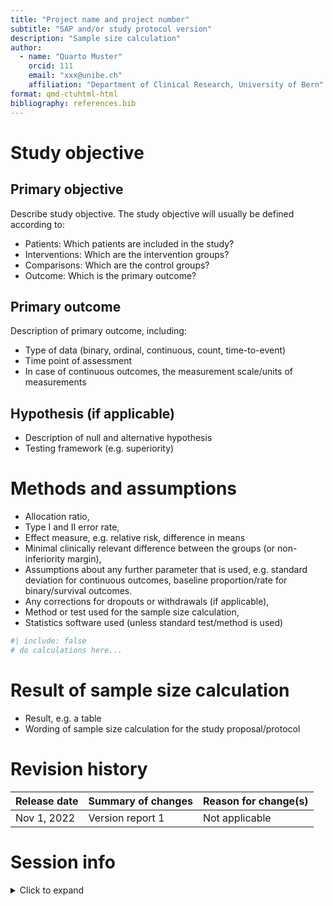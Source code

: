 ```yaml
---
title: "Project name and project number"
subtitle: "SAP and/or study protocol version"
description: "Sample size calculation"
author:
  - name: "Quarto Muster"
    orcid: 111
    email: "xxx@unibe.ch"
    affiliation: "Department of Clinical Research, University of Bern"
format: qmd-ctuhtml-html
bibliography: references.bib
---
```


# Study objective

## Primary objective

Describe study objective. The study objective will usually be defined
according to:

-   Patients: Which patients are included in the study?
-   Interventions: Which are the intervention groups?
-   Comparisons: Which are the control groups?
-   Outcome: Which is the primary outcome?

## Primary outcome

Description of primary outcome, including: 

- Type of data (binary, ordinal, continuous, count, time-to-event) 
- Time point of assessment
- In case of continuous outcomes, the measurement scale/units of measurements

## Hypothesis (if applicable)

-   Description of null and alternative hypothesis
-   Testing framework (e.g. superiority)

# Methods and assumptions

-   Allocation ratio,
-   Type I and II error rate,
-   Effect measure, e.g. relative risk, difference in means
-   Minimal clinically relevant difference between the groups (or
    non-inferiority margin),
-   Assumptions about any further parameter that is used, e.g. standard
    deviation for continuous outcomes, baseline proportion/rate for
    binary/survival outcomes.
-   Any corrections for dropouts or withdrawals (if applicable),
-   Method or test used for the sample size calculation,
-   Statistics software used (unless standard test/method is used)

```r
#| include: false
# do calculations here...
```

# Result of sample size calculation

-   Result, e.g. a table
-   Wording of sample size calculation for the study proposal/protocol



# Revision history

| Release date| Summary of changes | Reason for change(s) |
| --- | --- | --- |
| Nov 1, 2022 | Version report 1 | Not applicable |


# Session info
<details>
<summary>Click to expand</summary>

```r
#| echo: true
#| message: false
sessionInfo()
```

</details>
